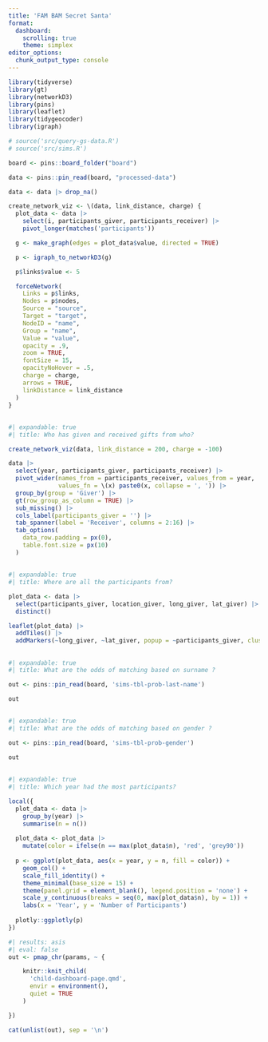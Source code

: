 ```yaml
---
title: 'FAM BAM Secret Santa'
format:
  dashboard:
    scrolling: true
    theme: simplex
editor_options: 
  chunk_output_type: console
---
```


```r
library(tidyverse)
library(gt)
library(networkD3)
library(pins)
library(leaflet)
library(tidygeocoder)
library(igraph)

# source('src/query-gs-data.R')
# source('src/sims.R')

board <- pins::board_folder("board")

data <- pins::pin_read(board, "processed-data")

data <- data |> drop_na()

create_network_viz <- \(data, link_distance, charge) {
  plot_data <- data |>
    select(i, participants_giver, participants_receiver) |>
    pivot_longer(matches('participants'))

  g <- make_graph(edges = plot_data$value, directed = TRUE)

  p <- igraph_to_networkD3(g)

  p$links$value <- 5

  forceNetwork(
    Links = p$links,
    Nodes = p$nodes,
    Source = "source",
    Target = "target",
    NodeID = "name",
    Group = "name",
    Value = "value",
    opacity = .9,
    zoom = TRUE,
    fontSize = 15,
    opacityNoHover = .5,
    charge = charge,
    arrows = TRUE,
    linkDistance = link_distance
  )
}

```

## 
```r
#| expandable: true
#| title: Who has given and received gifts from who?

create_network_viz(data, link_distance = 200, charge = -100)

data |> 
  select(year, participants_giver, participants_receiver) |> 
  pivot_wider(names_from = participants_receiver, values_from = year,
              values_fn = \(x) paste0(x, collapse = ', ')) |> 
  group_by(group = 'Giver') |>  
  gt(row_group_as_column = TRUE) |> 
  sub_missing() |> 
  cols_label(participants_giver = '') |> 
  tab_spanner(label = 'Receiver', columns = 2:16) |> 
  tab_options(
    data_row.padding = px(0),
    table.font.size = px(10)
  )


```

## 

```r
#| expandable: true
#| title: Where are all the participants from?

plot_data <- data |> 
  select(participants_giver, location_giver, long_giver, lat_giver) |> 
  distinct()

leaflet(plot_data) |> 
  addTiles() |> 
  addMarkers(~long_giver, ~lat_giver, popup = ~participants_giver, clusterOptions = markerClusterOptions())

```

## 

```r
#| expandable: true
#| title: What are the odds of matching based on surname ?

out <- pins::pin_read(board, 'sims-tbl-prob-last-name')

out
```

## 

```r
#| expandable: true
#| title: What are the odds of matching based on gender ?

out <- pins::pin_read(board, 'sims-tbl-prob-gender')

out
```




## 

```r
#| expandable: true
#| title: Which year had the most participants?

local({
  plot_data <- data |>
    group_by(year) |>
    summarise(n = n())
  
  plot_data <- plot_data |>
    mutate(color = ifelse(n == max(plot_data$n), 'red', 'grey90'))
  
  p <- ggplot(plot_data, aes(x = year, y = n, fill = color)) +
    geom_col() +
    scale_fill_identity() +
    theme_minimal(base_size = 15) +
    theme(panel.grid = element_blank(), legend.position = 'none') +
    scale_y_continuous(breaks = seq(0, max(plot_data$n), by = 1)) +
    labs(x = 'Year', y = 'Number of Participants')
  
  plotly::ggplotly(p)
})

```



```r
#| results: asis
#| eval: false
out <- pmap_chr(params, ~ {

    knitr::knit_child(
      'child-dashboard-page.qmd',
      envir = environment(),
      quiet = TRUE
    )

})

cat(unlist(out), sep = '\n')

```


